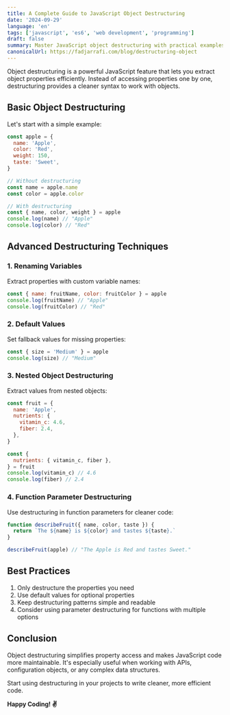 ```yaml
---
title: A Complete Guide to JavaScript Object Destructuring
date: '2024-09-29'
language: 'en'
tags: ['javascript', 'es6', 'web development', 'programming']
draft: false
summary: Master JavaScript object destructuring with practical examples. Learn how to efficiently extract object properties, handle nested objects, and use advanced destructuring patterns.
canonicalUrl: https://fadjarrafi.com/blog/destructuring-object
---
```


Object destructuring is a powerful JavaScript feature that lets you extract object properties efficiently. Instead of accessing properties one by one, destructuring provides a cleaner syntax to work with objects.

## Basic Object Destructuring

Let's start with a simple example:

```js
const apple = {
  name: 'Apple',
  color: 'Red',
  weight: 150,
  taste: 'Sweet',
}

// Without destructuring
const name = apple.name
const color = apple.color

// With destructuring
const { name, color, weight } = apple
console.log(name) // "Apple"
console.log(color) // "Red"
```

## Advanced Destructuring Techniques

### 1. Renaming Variables

Extract properties with custom variable names:

```js
const { name: fruitName, color: fruitColor } = apple
console.log(fruitName) // "Apple"
console.log(fruitColor) // "Red"
```

### 2. Default Values

Set fallback values for missing properties:

```js
const { size = 'Medium' } = apple
console.log(size) // "Medium"
```

### 3. Nested Object Destructuring

Extract values from nested objects:

```js
const fruit = {
  name: 'Apple',
  nutrients: {
    vitamin_c: 4.6,
    fiber: 2.4,
  },
}

const {
  nutrients: { vitamin_c, fiber },
} = fruit
console.log(vitamin_c) // 4.6
console.log(fiber) // 2.4
```

### 4. Function Parameter Destructuring

Use destructuring in function parameters for cleaner code:

```js
function describeFruit({ name, color, taste }) {
  return `The ${name} is ${color} and tastes ${taste}.`
}

describeFruit(apple) // "The Apple is Red and tastes Sweet."
```

## Best Practices

1. Only destructure the properties you need
2. Use default values for optional properties
3. Keep destructuring patterns simple and readable
4. Consider using parameter destructuring for functions with multiple options

## Conclusion

Object destructuring simplifies property access and makes JavaScript code more maintainable. It's especially useful when working with APIs, configuration objects, or any complex data structures.

Start using destructuring in your projects to write cleaner, more efficient code.

**Happy Coding! ✌️**
